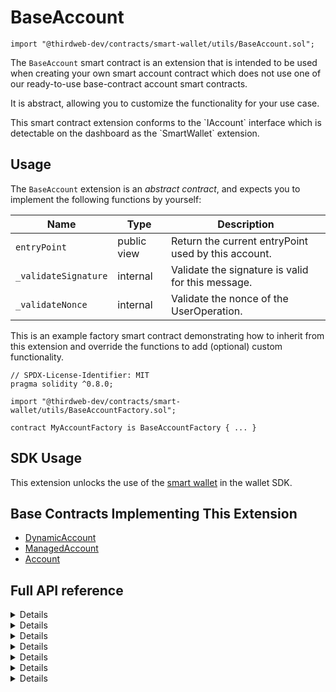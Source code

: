
# BaseAccount

```solidity
import "@thirdweb-dev/contracts/smart-wallet/utils/BaseAccount.sol";
```

The `BaseAccount` smart contract is an extension that is intended to be used when creating your own smart account contract
which does not use one of our ready-to-use base-contract account smart contracts.

It is abstract, allowing you to customize the functionality for your use case.

<Callout title="info" variant="info">
	This smart contract extension conforms to the `IAccount` interface which is
	detectable on the dashboard as the `SmartWallet` extension.
</Callout>

<br />

<GithubButtonLink
	href="https://github.com/thirdweb-dev/contracts/blob/main/contracts/prebuilts/account/utils/BaseAccount.sol"
	name="BaseAccount"
/>

## Usage

The `BaseAccount` extension is an _abstract contract_, and expects you to implement the following functions by yourself:

| Name                 | Type        | Description                                         |
| -------------------- | ----------- | --------------------------------------------------- |
| `entryPoint`         | public view | Return the current entryPoint used by this account. |
| `_validateSignature` | internal    | Validate the signature is valid for this message.   |
| `_validateNonce`     | internal    | Validate the nonce of the UserOperation.            |

This is an example factory smart contract demonstrating how to inherit from this extension and override the functions to add (optional) custom functionality.

```solidity
// SPDX-License-Identifier: MIT
pragma solidity ^0.8.0;

import "@thirdweb-dev/contracts/smart-wallet/utils/BaseAccountFactory.sol";

contract MyAccountFactory is BaseAccountFactory { ... }
```

## SDK Usage

This extension unlocks the use of the [smart wallet](wallet/smart-wallet) in the wallet SDK.

## Base Contracts Implementing This Extension

- [DynamicAccount](/contracts/build/base-contracts/erc-4337/dynamic-account)
- [ManagedAccount](/contracts/build/base-contracts/erc-4337/managed-account)
- [Account](/contracts/build/base-contracts/erc-4337/account)

## Full API reference

<Details summary="getNonce">

This method returns the next sequential nonce.

```solidity
function getNonce() public view virtual returns (uint256) {
    return entryPoint().getNonce(address(this), 0);
}
```

</Details>

<Details summary="entryPoint">

Subclass should return the current entryPoint used by this account.

```solidity
function entryPoint() public view virtual returns (IEntryPoint);
```

</Details>

<Details summary="validateUserOp">

Validate user's signature and nonce.

Subclass doesn't need to override this method. Instead, it should override the specific internal validation methods.

```solidity
function validateUserOp(
    UserOperation calldata userOp,
    bytes32 userOpHash,
    uint256 missingAccountFunds
) external virtual override returns (uint256 validationData) {
    _requireFromEntryPoint();
    validationData = _validateSignature(userOp, userOpHash);
    _validateNonce(userOp.nonce);
    _payPrefund(missingAccountFunds);
}
```

</Details>

<Details summary="_requireFromEntryPoint">

Ensure the request comes from the known entrypoint.

```solidity
function _requireFromEntryPoint() internal view virtual {
    require(msg.sender == address(entryPoint()), "account: not from EntryPoint");
}
```

</Details>

<Details summary="_validateSignature">

Validate the signature is valid for this message.

```solidity
function _validateSignature(UserOperation calldata userOp, bytes32 userOpHash)
    internal
    virtual
    returns (uint256 validationData);
```

#### userOp

Validate the userOp.signature field

#### userOpHash

the hash of the request, to check the signature against (also hashes the entrypoint and chain id)

### Return value

signature and time-range of this operation:

- `sigAuthorizer` - 0 for valid signature, 1 to mark signature failure, otherwise, an address of an "authorizer" contract.
- `validUntil` - last timestamp this operation is valid. 0 for "indefinite"
- `validAfter` - first timestamp this operation is valid.

</Details>

<Details summary="_validateNonce">

Validate the nonce of the UserOperation.
To limit the nonce to use sequenced UserOps only (no "out of order" UserOps):

- `require(nonce < type(uint64).max)`

For a hypothetical account that _requires_ the nonce to be out-of-order:

- `require(nonce & type(uint64).max == 0)`

The actual nonce uniqueness is managed by the EntryPoint, and thus no other action is needed by the account itself.

```solidity
function _validateNonce(uint256 nonce) internal view virtual {}
```

#### nonce

`uint256` representing the nonce to validate.

</Details>

<Details summary="_payPrefund">

Sends to the entrypoint (msg.sender) the missing funds for this transaction.
Subclass MAY override this method for better funds management

For example, send to the entryPoint more than the minimum required, so that in future transactions it will not be required to send again.

```solidity
function _payPrefund(uint256 missingAccountFunds) internal virtual {
    if (missingAccountFunds != 0) {
        (bool success, ) = payable(msg.sender).call{ value: missingAccountFunds, gas: type(uint256).max }("");
        (success);
        //ignore failure (its EntryPoint's job to verify, not account.)
    }
}
```

#### missingAccountFunds

The minimum value this method should send the entrypoint.
This value MAY be zero, in case there is enough deposit, or the userOp has a paymaster.

</Details>
